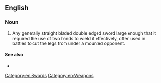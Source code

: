 ==English==

===Noun===
{{en-noun}}

# Any generally straight bladed double edged sword large enough that it required the use of two hands to wield it effectively, often used in battles to cut the legs from under a mounted opponent.

====See also====
* {{pedialite}}

[[Category:en:Swords]]
[[Category:en:Weapons]]